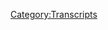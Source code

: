 {{Transcript
    | title         = [[720: August 6, 2003]]
    | caption       = [https://knowledgefight.libsyn.com/720-august-6-2003 Listen to this episode on Libsyn]
    | episodeNumber = [[720: August 6, 2003|720]]
    | length        = 01:22:52
}}

{{MessageBox
    | header     = Warning: Bot Generated Content
    | text       = This transcript was automatically generated by transcription software and likely contains many mistakes and misattributions. Please check the audio for definitive quotes, attribution, and context.
    | image      = N3yvass4myg91.webp
    | imagewidth = 50px
    | id         = warning
}}

{{TranscriptBlock
    | name      = Alex Jones
    | timestamp = 00:04
    | text      = Red Alert. Red alert. Red alert. Red Alert knowledge five Damn, Jordan wedding knowledge party.com It's time to pray. I have great respect for knowledge like knowledge. I'm sick of them posing as if they're the good guys Shang V or the bad guy Chanology Dan and Jordan knowledge fight need money Andy and Sandy are shopping Andy and Cam handy in Kansas. Andy in Kansas, you're on the airplane for a huge fan. I love your world. Knowledge by now knowledge fight.com
}}

{{TranscriptBlock
    | name      = Dan
    | timestamp = 00:59
    | text      = Hey everybody, welcome back now. We're gonna do sit around worship at the altar of saline and talk a little bit about Alex Jones. Oh,
}}

{{TranscriptBlock
    | name      = Jordan
    | timestamp = 01:06
    | text      = indeed.
}}

{{TranscriptBlock
    | name      = Dan
    | timestamp = 01:08
    | text      = We are Dan Jordan,
}}

{{TranscriptBlock
    | name      = Jordan
    | timestamp = 01:09
    | text      = Dan Jordanna question for you. So did you pray spot today?
}}

{{TranscriptBlock
    | name      = Dan
    | timestamp = 01:12
    | text      = My bright spot today is Coca Cola.
}}

{{TranscriptBlock
    | name      = Jordan
    | timestamp = 01:17
    | text      = It's a great way Coca Cola Classic or New Coke.
}}

{{TranscriptBlock
    | name      = Dan
    | timestamp = 01:20
    | text      = Look. They have great taste in podcasts. And they decided to sponsor now. Of course, I was notably famously critical of their space flavor. They came out with that space flavor. I
}}

{{TranscriptBlock
    | name      = Jordan
    | timestamp = 01:32
    | text      = have no concept of a Coca Cola
}}

{{TranscriptBlock
    | name      = Jordan
    | timestamp = 01:34
    | text      = space. You've tasted it.
}}

{{TranscriptBlock
    | name      = Jordan
    | timestamp = 01:38
    | text      = Wait, was it supposed to taste like space? Yeah. Okay, that's right. Now I remember. I not memorable,
}}

{{TranscriptBlock
    | name      = Dan
    | timestamp = 01:44
    | text      = no, and not good. I got the only way I could find that was in like a six pack of mini cans. Right. And they're still in my fridge. No interest in drinking them. They're, they're garbage. But coke put out another flavor called Dream World, which is supposed to be the flavor of dreams. What?
}}

{{TranscriptBlock
    | name      = Jordan
    | timestamp = 02:05
    | text      = I'm sorry. What are the fuck they're doing?
}}

{{TranscriptBlock
    | name      = Dan
    | timestamp = 02:06
    | text      = I guess it's some kind of viral marketing campaign. It must get enough attention. Like based on how dumb these ideas Yeah, yeah. Or just like, you know, people talk about like, hey, what's the flavor of space? Right? Flavor of a dri.
}}

{{TranscriptBlock
    | name      = Jordan
    | timestamp = 02:20
    | text      = You know, I think that's I think they're dissecting Travis Scott's AstroWorld you know, because that's a mixture of both flavor. Yeah, well, I mean, you got a you got space and you've got dream world. I've put them together. You got AstroWorld that makes sense. I think
}}

{{TranscriptBlock
    | name      = Dan
    | timestamp = 02:34
    | text      = that dream world was much more of a success that okay, it's pretty good. It's it's got like, kind of a passion fruit kind of vibe to it. Sure. Sounds like a Coca Cola mixed with a sort of? Did there's maybe a couple of fruits.
}}

{{TranscriptBlock
    | name      = Jordan
    | timestamp = 02:50
    | text      = Sure. I mean, let me let me ask you the ultimate question, though, is did they achieve a taste that would remind you of a dream, I guess? world
}}

{{TranscriptBlock
    | name      = Dan
    | timestamp = 02:59
    | text      = do you dream a passion for? Him? So right on the nose? Okay. All right. If not, then maybe not. I have no interest in assessing the accuracy of these flavors. I will just say that it's pretty all right,
}}

{{TranscriptBlock
    | name      = Jordan
    | timestamp = 03:12
    | text      = who is the taste tester for dreamworld?
}}

{{TranscriptBlock
    | name      = Dan
    | timestamp = 03:18
    | text      = Active rapper dream debut that did the dream that he's rewrites it. Yeah. All right. Anyway, I appreciate that the salvage left with a shattered reputation with the dream world. Yes. So what about you?
}}

{{TranscriptBlock
    | name      = Jordan
    | timestamp = 03:33
    | text      = For me, it's a new album out by J ID. Fantastic album. Excellent album. It's one of those things where, you know, maybe only an outside critic can kind of look at someone and then accelerate it to a high extent. So this is like J ID looked at Kendricks last album. I was like, what if I did the most Kendrick, you know, and like Kendrick can do the most Kendrick kids would say
}}

{{TranscriptBlock
    | name      = Dan
    | timestamp = 04:01
    | text      = hold my beer.
}}

{{TranscriptBlock
    | name      = Jordan
    | timestamp = 04:02
    | text      = It's a little bit something that it's almost also a little bit of an O Maj. Combined with a little bit of a parody in a way you know, it's just like he's taken out a lot of Kendrick and really hammering it home like he's changing time signatures every five seconds. He's changed his voices. He's got characters going on. This is Kendrick is shit. You know, that's what he's doing. Right? And he's doing a lot of it right, but it's really good. Okay, so it's great album. All right. That's how it works.
}}

{{TranscriptBlock
    | name      = Dan
    | timestamp = 04:28
    | text      = I'll check it out.
}}

{{TranscriptBlock
    | name      = Jordan
    | timestamp = 04:28
    | text      = That's math.
}}

{{TranscriptBlock
    | name      = Dan
    | timestamp = 04:29
    | text      = I actually can't check it out. Oh, yeah. I've started to exercise again. So I'm listening to a bit of music naturally, and I will say that I'm stuck squarely. showtunes I don't think that would have pumped me up enough. Okay, although I got deep into a I don't know.
}}

{{TranscriptBlock
    | name      = Jordan
    | timestamp = 04:47
    | text      = Like copy of Mamma Mia.
}}

{{TranscriptBlock
    | name      = Dan
    | timestamp = 04:49
    | text      = No. One e 10s. pop punk.
}}

{{TranscriptBlock
    | name      = Jordan
    | timestamp = 04:53
    | text      = Okay, all right. Big fall out. Boy.
}}

{{TranscriptBlock
    | name      = Dan
    | timestamp = 04:55
    | text      = Some of those hits are better than we remember.
}}

{{TranscriptBlock
    | name      = Jordan
    | timestamp = 04:57
    | text      = No, they're not.
}}

{{TranscriptBlock
    | name      = Dan
    | timestamp = 04:59
    | text      = I'm gonna leave it What is a follow up boy? That song from Snakes on a Plane by Cobra Starship was alright.
}}

{{TranscriptBlock
    | name      = Jordan
    | timestamp = 05:09
    | text      = All right. Go
}}

{{TranscriptBlock
    | name      = Dan
    | timestamp = 05:13
    | text      = Kiss Me Goodbye
}}

{{TranscriptBlock
    | name      = Jordan
    | timestamp = 05:18
    | text      = love. All right. Does that does sound like it strikes strikes a chord it
}}

{{TranscriptBlock
    | name      = Dan
    | timestamp = 05:23
    | text      = will pump you up. Yeah. Anyway, Jordan today we have an episode to go over. And we're gonna be talking I had to take a little break here for damn now I wanted you know, self care comes in all sorts of shapes and sizes and varieties and just I decided today I was gonna go back to 2003 because I wanted to like wanted something of substance to deal with I was it as the the middle of the week was going on just like sick of this bullshit. The I don't know spinning wheels rambling about how there's going to be false flags before the midterm. Sure, sure. She says all the fucking time
}}

{{TranscriptBlock
    | name      = Jordan
    | timestamp = 06:03
    | text      = I still can't believe he cares about the midterms right now.
}}

{{TranscriptBlock
    | name      = Dan
    | timestamp = 06:06
    | text      = It's pretty. It's pretty fun. I guess. It's something to talk about short. That's a good point. That is a good boy can only say Klaus Schwab so many times and promote his book so many times, right. Which by the way, yeah. Is out. Be getting that book. Okay, so we're gonna do an episode eventually. That'd be fun. Again, the self care I needed was something with meat on the bone, right? Yes. And so we're back to August 6 2003. That's where we are in our progression through 2003. It's
}}

{{TranscriptBlock
    | name      = Jordan
    | timestamp = 06:35
    | text      = been a while since we've done 2003 episodes. Long time I scrolled
}}

{{TranscriptBlock
    | name      = Dan
    | timestamp = 06:39
    | text      = back through the, the episodes and yeah, I'd say more. Maybe Maybe. Yeah. Well, I mean, the trial got in the way and yeah, what have you but I'm very excited to go over this and discuss some of the bullshit that Alex was doing on this day back in 2003. But before we do that, let's say hello to some new ones. So first, Conrad Zimmerman isn't a cult leader, but he does have novelty beverages and snacks. Thank you so much. You're an owl policy wonk. I'm a policy wonk, thank you very much. Next, getting stoned while wandering the canals of Amsterdam while listening to knowledge fight. Thank you so much for now policy walk. I'm a policy wonk. Thank you very much. Sounds great.
}}

{{TranscriptBlock
    | name      = Jordan
    | timestamp = 07:18
    | text      = That sounds terrifying to in a certain way. Yeah.
}}

{{TranscriptBlock
    | name      = Dan
    | timestamp = 07:20
    | text      = Next. I don't know why Alex hates Brian Stelter, the stray cat said some great tunes. Thank you so much for now policy walk.
}}

{{TranscriptBlock
    | name      = Alex Jones
    | timestamp = 07:27
    | text      = I'm a policy wonk.
}}

{{TranscriptBlock
    | name      = Jordan
    | timestamp = 07:28
    | text      = Thank you very much.
}}

{{TranscriptBlock
    | name      = Dan
    | timestamp = 07:29
    | text      = I know that I just said that Fallout boy had some good songs so not wanting to talk. I know no credibility in this. But I disagree. Okay, that's very good. It's not nobody's gonna argue. Next to this one late. Sorry about Happy Birthday monkey skate. Love pumpkin. Thank you so much. You are now ballsy walk.
}}

{{TranscriptBlock
    | name      = Alex Jones
    | timestamp = 07:48
    | text      = I'm a policy wonk. Thank
}}

{{TranscriptBlock
    | name      = Jordan
    | timestamp = 07:49
    | text      = you very much.
}}

{{TranscriptBlock
    | name      = Dan
    | timestamp = 07:50
    | text      = Pumpkin did everything right monkey escape? on me. Yeah. And that poor turtle that damn jumped on. Thank you so much. You are now policy wonk.
}}

{{TranscriptBlock
    | name      = Alex Jones
    | timestamp = 07:57
    | text      = I'm a policy wonk.
}}

{{TranscriptBlock
    | name      = Jordan
    | timestamp = 07:58
    | text      = Thank you very much.
}}

{{TranscriptBlock
    | name      = Dan
    | timestamp = 07:59
    | text      = We got a couple of technocrats in the mix. So first, rock and stone. Thank you so much. You are now technocrat and the Necromancer thank you so much. You are now a technocrat.
}}

{{TranscriptBlock
    | name      = Alex Jones
    | timestamp = 08:10
    | text      = I'm a policy wonk. I have risen above my enemies. I might quit tomorrow, actually. It's gonna take a little break now. A little brachii for me. And then we're going to come back. And I'm going to start to show over, but I'm the devil. Fuck you. Fuck you. I got plenty of words for you. But at the end of the day, Fuck you and your new world order. And fuck the horse she wrote in on and all your shit. Maybe today's broadcast. Maybe I'll just be gone a month, maybe five years. Maybe I'll walk out of here tomorrow. And you never see me again. That's really what I want to do. I never want to come back here again. I apologize to the crew and the listeners yesterday that I was legitimately having breakdowns on here. I'll be better tomorrow.
}}

{{TranscriptBlock
    | name      = Dan
    | timestamp = 09:05
    | text      = Thank you. Now, Jordan. Yes, Dan, we have an out of context drop from today's show. That's been a little while on this one.
}}

{{TranscriptBlock
    | name      = Jordan
    | timestamp = 09:11
    | text      = So it's good news. We're getting back to basics. Yes. Yeah.
}}

{{TranscriptBlock
    | name      = Dan
    | timestamp = 09:14
    | text      = Find finding our route.
}}

{{TranscriptBlock
    | name      = Jordan
    | timestamp = 09:15
    | text      = Yes, I like it.
}}

{{TranscriptBlock
    | name      = Dan
    | timestamp = 09:18
    | text      = This is great. Alex has very frequently talked about how big his audience is. That's true. Conservatively 10% of the world at least. Yeah. This This was a new level of brand.
}}

{{TranscriptBlock
    | name      = Alex Jones
    | timestamp = 09:32
    | text      = Okay. infowars.com Now get 6% of the web's traffic
}}

{{TranscriptBlock
    | name      = Dan
    | timestamp = 09:36
    | text      = what? What
}}

{{TranscriptBlock
    | name      = Jordan
    | timestamp = 09:39
    | text      = 6% of the tire so there's porn and then there's Infowars and then there's percent or no banking information.
}}

{{TranscriptBlock
    | name      = Dan
    | timestamp = 09:49
    | text      = Almost one out of every 10 page hits a horse
}}

{{TranscriptBlock
    | name      = Jordan
    | timestamp = 09:56
    | text      = Wow. Wow. You know when you think about that, you know If you think those Google search results, and they bring back a billion results, you know, in like half a second or whatever, that means that roughly 10% of those are Infowars articles of some sort.
}}

{{TranscriptBlock
    | name      = Dan
    | timestamp = 10:13
    | text      = I mean, something along those lines, right. I know that Alex says he has a lot of tentacles. And so maybe all of these websites, every porn site
}}

{{TranscriptBlock
    | name      = Jordan
    | timestamp = 10:23
    | text      = on Infowars Yeah,
}}

{{TranscriptBlock
    | name      = Dan
    | timestamp = 10:25
    | text      = he's diversified.
}}

{{TranscriptBlock
    | name      = Jordan
    | timestamp = 10:26
    | text      = Man, that does seem like a backdoor for some enterprise here for Komodo.
}}

{{TranscriptBlock
    | name      = Dan
    | timestamp = 10:33
    | text      = So let's jump into today's content. Alex starts off the show with a major world news story. And I don't say that facetiously. I usually do. Yeah. Yeah, there's actually a new story.
}}

{{TranscriptBlock
    | name      = Alex Jones
    | timestamp = 10:50
    | text      = The evidence is coming out that the bombing in Jakarta was another globalist operation. Again, the Saudis are saying the British are carrying out the bombings in Saudi Arabia to destabilize the country so they can create a crisis to offer their New World Order solution. The evidence shows that that is indeed a fact the preponderance of the evidence. New information is coming out about the original Bali Bombing last year, and the fact that the British and US government were there carrying the bombings out.
}}

{{TranscriptBlock
    | name      = Dan
    | timestamp = 11:24
    | text      = So for some perspective, this episode is from August 6, and the bombing of the Marriott in Jakarta happened on August 5, whoa, there is no preponderance of any evidence that's leading Alex to say it's looking like a globalist plot. He just literally says that about everything. Well,
}}

{{TranscriptBlock
    | name      = Jordan
    | timestamp = 11:40
    | text      = I was wondering what a globalist plot is in this regard? Hmm. Well, I mean, okay, it's a globalist plot, but what is their plot beyond just decided to blow up this? Oh, okay. Like, what is the plot?
}}

{{TranscriptBlock
    | name      = Dan
    | timestamp = 11:53
    | text      = So it goes like this, okay. The globalists are attacking sort of Western targets within Indonesia, Hotel chains, right, in order to force the hand of the Indonesian government to playing along with their globalist takeover, right. And crackdown on the public. Install a martial law in Indonesia, because as NGOs Indonesia, so goes the word Well,
}}

{{TranscriptBlock
    | name      = Jordan
    | timestamp = 12:19
    | text      = I mean, yeah, that is the classic saying the sun never fell on the Indonesian Marriott chain.
}}

{{TranscriptBlock
    | name      = Dan
    | timestamp = 12:26
    | text      = Yeah, I believe is what it's so that is essentially the plot. Yeah, the plot is to try and force the hand of the government to
}}

{{TranscriptBlock
    | name      = Jordan
    | timestamp = 12:34
    | text      = gotcha to go along with fascism and will blow up all your McDonald's basically. Gotcha. Okay.
}}

{{TranscriptBlock
    | name      = Dan
    | timestamp = 12:40
    | text      = So incidentally, these two bombings that Alex is talking about were connected as they were both carried out by members of the terrorist group, Jamal is Islamia, members of the group were convicted of doing the string of bombings in Bali. There were a couple in that in that attack. And it's been pretty clearly established that they were behind the Jakarta bombing as well. One of the more persuasive pieces of evidence that was found was the head of the suicide bomber, which was identified by multiple sources as being a man named as Mar Lawton Sani, who was a member of JDI. I'm guessing Alex could just say that that was planted there or something because he's smart, and he loves facts.
}}

{{TranscriptBlock
    | name      = Jordan
    | timestamp = 13:20
    | text      = Did you just say what I heard you say? And that's like a we're gonna be fine with that. So the suicide bomber, went into a hotel and blew himself up.
}}

{{TranscriptBlock
    | name      = Dan
    | timestamp = 13:30
    | text      = Well, I believe it was a car bomb. Okay. Still, yeah.
}}

{{TranscriptBlock
    | name      = Jordan
    | timestamp = 13:35
    | text      = But of all the things that were intact. His head was identifiable.
}}

{{TranscriptBlock
    | name      = Dan
    | timestamp = 13:41
    | text      = Yeah, that's crazy, intact. As a way to put it. I
}}

{{TranscriptBlock
    | name      = Jordan
    | timestamp = 13:49
    | text      = mean, that's insane. That's insane. We're not talking dental records. Like it literally sounds like somebody walked by and they're like, holy shit. It's him. Whoa, how have you been? Oh, no, you're dead. The rest of you is God.
}}

{{TranscriptBlock
    | name      = Dan
    | timestamp = 14:01
    | text      = Yeah. It was other members of the group who had been arrested identified? Yeah. Yeah. I mean,
}}

{{TranscriptBlock
    | name      = Jordan
    | timestamp = 14:11
    | text      = listen, I don't want to be morbid, right. Fight. Oh, it
}}

{{TranscriptBlock
    | name      = Dan
    | timestamp = 14:16
    | text      = is wild. Yeah.
}}

{{TranscriptBlock
    | name      = Jordan
    | timestamp = 14:17
    | text      = I mean, it is wild. Yeah. Yeah. Okay. No, I
}}

{{TranscriptBlock
    | name      = Dan
    | timestamp = 14:19
    | text      = don't I don't disagree. That's wild. Yeah. And that's probably why Alex would say it's fake.
}}

{{TranscriptBlock
    | name      = Jordan
    | timestamp = 14:25
    | text      = Yeah, I mean, that is that is right. Perfect. Dig right.
}}

{{TranscriptBlock
    | name      = Dan
    | timestamp = 14:29
    | text      = But hey, guess what, if you were gonna do something fake, you probably wouldn't do something like that. Because your response is what people how people would respond to it. Sorry, what? Yeah, it was something a little bit
}}

{{TranscriptBlock
    | name      = Jordan
    | timestamp = 14:40
    | text      = more. I would I would be very suspicious. Yes. Yeah. So Jemaah
}}

{{TranscriptBlock
    | name      = Dan
    | timestamp = 14:45
    | text      = islamiah was a terrorist organization that operated in Indonesia and surrounding countries mostly inspired by opposition to the more moderate forms of Islam that were practiced there. This was seen as a form of Western degradation so they targeted thing is associated with the West like the Marriott Hotel in Jakarta and that largely tourist area in Bali, where the bombings happened. Right. The group had received funds from an organization called all Haramain, which is a charity that had clear ties to al Qaeda. Though al Haramain did engage in a bunch of legitimate charity work, some of the funds were dispersed to terrorist groups like Jemaah islamiah, which led to the charity being shut down in 2004. Yeah, yeah. Al Haramain is a charity organization that is based in Riyadh, Saudi Arabia. The point is that Alex is legitimately just talking shit, he hasn't had time to come up with any conclusions or weigh the preponderance of evidence, but he can't resist the opportunity to blame this tragedy on his imagined enemies and incorporate that made up story into his larger conspiracy worldview. Right. And so he's saying that there's a preponderance of evidence. Right, right. Right, right. Just saying shit.
}}

{{TranscriptBlock
    | name      = Jordan
    | timestamp = 15:54
    | text      = I mean, I think this is interesting, insofar as it feels like this is one of the few times where the plan in real life has been exactly as bad as Alex's fake globalist plan. How do you mean, I mean, it's just it tactically, I don't think that's gonna achieve what it is that they think they're trying to achieve. You know what I'm saying? Like? No one, no one, no one is going to care if you blow up a Marriott, I'm sorry. I think people did. I think they did. But I mean, at the end of the day, a Marriott is like it's a low level target, you're not going to get what you want out of a Marriott.
}}

{{TranscriptBlock
    | name      = Dan
    | timestamp = 16:33
    | text      = Well, conceivably, one of the reasons to choose that is that it's frequented by tourists. Sure, and foreign nationals. Right. And it would cause a reduction of Western tourism to the country possible Western influence, possibly businesses would be scared of coming in, you know, there are ripple effects that you could think might be achieved by attacking these Western targets. Right, right. I don't know if I think that the idea is as bad as you are thinking it is. So I respect I respect it's a terrible idea. Yeah, ugly, I can understand the thought process that gets there. Whereas No, globalist plot is a lot. sillier. I think I see
}}

{{TranscriptBlock
    | name      = Jordan
    | timestamp = 17:18
    | text      = it, I see it. I'm just, this is just one of those plots, ultimately, that has been tried before. And it doesn't really, you know, it doesn't really do it. It's just not how you you gotta get you got to get a good one.
}}

{{TranscriptBlock
    | name      = Dan
    | timestamp = 17:32
    | text      = Well, hope springs eternal. Yeah, that's fairly say that's fair. So trying to nail down exactly like where this conspiracy comes from, or what Alex is basing this on, we get to one fairly relevant piece.
}}

{{TranscriptBlock
    | name      = Alex Jones
    | timestamp = 17:48
    | text      = And we had calls yesterday from listeners, several on air, several off air. And a bunch of emails of folks that were watching CNN and Fox yesterday, early in the morning after there'd been a bombing in Jakarta, the capital of Indonesia. And they talked about how the US diplomats in US employees had been pulled the pull out for hours before. Well, I had no way of confirming this. I was getting emails, I'll believe it's true. But here it is now, in Reuters and Sky News and in other Asian papers, that of course, the Feds were on the ground within minutes, just like the Bali bombing. But when the Bali bombing two weeks before, they had specifics of the attack, and our government told the Molly's government and told the Taiwanese government, this has been in the mainstream papers like the Straits Times, not to warn anyone not to tell the American people or the Australians or anybody else. The Balis government,
}}

{{TranscriptBlock
    | name      = Dan
    | timestamp = 18:59
    | text      = I think, is Alex thinking that Bali is a
}}

{{TranscriptBlock
    | name      = Jordan
    | timestamp = 19:01
    | text      = jado think it is a city state, if I remember
}}

{{TranscriptBlock
    | name      = Dan
    | timestamp = 19:05
    | text      = province, yeah. Tunisia, but Alex seems to I don't know what he's doing. But so it appears that what Alex is going to do to try and make this conspiracy stick is work with the idea that there was some kind of advanced warning of the bombings and that they were Feds on the ground immediately. As always, this stuff is partially true. There were federal agents there but not us agents. There were two groups from the Australian Federal Police who were working with the Indonesian law enforcement one on a narcotics operation and one on an anti Human Trafficking Task Force. They were able to respond to the bombings in Bali, considering that they were already there in the country. But this isn't suspicious and it doesn't prove anything close to a conspiracy or a false flag. And again, this is related to the 2002 Bali bombings as opposed to the Jakarta bombing that just happened right? That Alex is covered and is a different In Scituate, he's playing fast and loose with these details a little bit and I think it's intentional. Yeah. So there was some advanced warning. But that's not necessarily a thing where it was specific enough to guarantee the ability to stop either the Bali bombings or the Jakarta bombings before they happened. In the case of the Bali attacks, the US have captured Omar Al Farouq who was understood to be a high level al Qaeda operative in the region. His contact information had been found in the possession of number of senior members of the group and after the US forces interrogated him in ways that almost certainly bordered on torture. He talked and explained his role in the Southeast Asians sell of al Qaeda. The US attempted to pass this intelligence on to the Indonesian government because part of it involved a reasonable suspicion that they were planning an attack somewhere near the anniversary of 911. One of the recommendations that the US made was that the government should arrest a prominent cleric named Abu Bakar Bashir who al Faruq had named as being someone who was involved in the organization and planning of attacks. The political situation in Indonesia at the time was very tense with a secular President Megawati Sukarnoputri, who was vice president Hamza Havas was said to have close ties with many of the radicals who the US wanted to focus on, including Bashir. So you had this vice president right on sort of one side of things, as a president who was on the other side is it was like tension, it was
}}

{{TranscriptBlock
    | name      = Jordan
    | timestamp = 21:27
    | text      = like early America where like it would just be the top two voters get in. So it'd be you know, the this guy and then the guy who hates him the most on the planet is the Vice President and
}}

{{TranscriptBlock
    | name      = Dan
    | timestamp = 21:37
    | text      = it's a tough situation to navigate right? The country is majority Muslim and Megawati. He didn't want to make any arrests, particularly of religious figures without evidence of their having committed a crime, which the US couldn't provide. The warning that the US had was too vague to be actionable, and the Indonesian government was somewhat in a bind. Ultimately, the Bali bombings could not be stopped, but afterwards, the Megawati government began to act. She arrested Bashir and charged him with a string of church bombings that he had been involved in that occurred on Christmas Eve. Year 2000. Gotcha. In the lead up to the Jakarta bombing, Australian Federal Police were still in the country because the government had asked for their assistance investigating the Bali bombings. In the course of that investigation, many members of Jemaah islamiah were arrested and questioned and a picture began to take shape. That another bombing was being planned, but no one provided a specific target that they were planning to hit, just that it was likely that the group would attack a soft target, right? If that's all you have to go on, you can be on guard somewhat, but you can't possibly deploy the resources necessary to protect every soft target in the country, or even all of them just in Jakarta.
}}

{{TranscriptBlock
    | name      = Jordan
    | timestamp = 22:48
    | text      = Well, I mean, yeah, it is. It is a warning that says bombing is coming, but without where or what more who or how to stop it. So you're like, Well, yeah, but what do I do with that? Right? Yeah.
}}

{{TranscriptBlock
    | name      = Dan
    | timestamp = 23:02
    | text      = And the the notion that, like a soft target would be chosen isn't really that much new information or revelatory? Because the original bombing was of a bar, you know? Yeah. It's so then you kind of get the sense that that's in the
}}

{{TranscriptBlock
    | name      = Jordan
    | timestamp = 23:19
    | text      = the MO Sure, sure. But I mean, even then, that's not really good intelligence there because like, oh, well, you could just be assuming that they're going after a soft target or you don't even really know what a soft target to them quite is how
}}

{{TranscriptBlock
    | name      = Dan
    | timestamp = 23:32
    | text      = soft is saw exactly. It's tough. Tough to call tough to call. The point here is that Alex just is saying shit. Nothing he's saying means anything and he refuses to take responsibility for the things that he says he just throws shit at the wall and then moves on to another room for anyone can make him clean up his mess. Can none of this is has any connection to the reality of the situation. He's blurring details intentionally or because he doesn't know any better about two different incidents.
}}

{{TranscriptBlock
    | name      = Jordan
    | timestamp = 24:01
    | text      = I mean, you don't even understand he's he's got people on the ground with the Balis as we speak you know, like he's he's there. He
}}

{{TranscriptBlock
    | name      = Dan
    | timestamp = 24:11
    | text      = overthrew the Polly's government. He
}}

{{TranscriptBlock
    | name      = Jordan
    | timestamp = 24:13
    | text      = declared barley its own country. Obviously,
}}

{{TranscriptBlock
    | name      = Dan
    | timestamp = 24:18
    | text      = Steve is notably part of the barley sovereignty movement would make sense. So Alex has some other news stories he wants to hit on.
}}

{{TranscriptBlock
    | name      = Alex Jones
    | timestamp = 24:27
    | text      = So remember that article from yesterday on the London guardian. Saudis accused British staff of the stabilization campaign. British embassy staff in Riyadh have been accused by the Saudi Arabian authorities of coordinating a campaign of anti Western terrorist bombings in the kingdom. The Guardian has learned the accusations the British Embassy in Riyadh according to the bombings, he stabilized the Saudi regime is the lightest and most bizarre piece of information who escaped the pall of secret Sheep behind which the Saudis have been conducting legal proceedings against seven Westerners who they say have been tortured into making false confession. So now I said day one before the story ever broke that. It was the evidence says it was the British doing.
}}

{{TranscriptBlock
    | name      = Dan
    | timestamp = 25:16
    | text      = So this wasn't a story that was in The Guardian the day prior. This is an article from September 6 2002, in the aftermath of the Bali bombing, right,
}}

{{TranscriptBlock
    | name      = Jordan
    | timestamp = 25:25
    | text      = right, whenever they did note stuff about a thing. Yeah, the basic
}}

{{TranscriptBlock
    | name      = Dan
    | timestamp = 25:29
    | text      = gist of the story is this. In November 2000, a British citizen named Christopher rodeway, was killed in a car bombing. He was an engineer employed at the military hospital in Riyadh. And in the immediate aftermath, the Saudi government said that this was not terrorism, but it was actually more likely a personal matter. At the time, Saudi Arabia had a public stance that it was very insistent that they did not have any terrorist elements existing in the country. And this would contradict that narrative. So there was an attempt to find another explanation. When personal reasons didn't stick a bunch of employees at the British Embassy were accused of carrying out that bombing with the goal of blaming the Saudi Arabian government. Seven people were held in prison for long stretches treated quite poorly, and a couple of them were actually sentenced to death before ultimately being released. This is a story that Alex is completely wrong about. And if you would just go a little bit further down the story he's using as a source. The credibility of these accusations being made by the government of Saudi Arabia might seem a little shoddy or, quote, a guardian investigation this year discredited the case against the man and uncovered evidence of systematic torture by the Ministry of Internal interior officials. According to defense papers submitted by way of appeal to the Saudi Supreme Court last month and seen by the Guardian, the man was systematically tortured until they confessed, they were subjected to sleep deprivation for up to 10 days at a time suspended from chains hanging from hooks above their cell doors and repeatedly beaten. They were told their relatives would be harmed if they did not cooperate and were offered early release in exchange for confessions. At this point, I want to make totally clear that I'm opposed to this treatment of detainees in the same way that I'm against how the US treated Omar Al Farouq. In the latter case, it was interrogation tactics like sleep deprivation, whereas the allegations in this case are far more abusive and gruesome. The fact remains that these are abusive and unacceptable on both counts. And I'm not trying to minimize one compared to the other or anything. They're both unacceptable. Yeah. Beyond the moral issues, putting someone into distress is not a reliable way to gather information. You may end up getting Intel that's accurate, but you also might not so it's often it's best practice to not view the fruits of tortured interrogations as being trustworthy. So the reason that I gave this much more of a pass in the case of Al Faruq than then in the case of the this they with the Saudi government blaming these British citizens is because there were other corroborating details and pieces of supporting evidence in that case that didn't come from Al Faruq himself, right. And it appears that the things that he told the US forces were accurate,
}}

{{TranscriptBlock
    | name      = Jordan
    | timestamp = 28:07
    | text      = they did their best to verify that information as opposed to just going, Oh, we tortured him enough that we've got the correct information. Yeah.
}}

{{TranscriptBlock
    | name      = Dan
    | timestamp = 28:16
    | text      = All that being said, this is all terrible and awful. Yeah. In early 2004, the British Embassy workers who were tortured and forced to admit to crimes they didn't commit on video began the process of trying to sue the Saudi government. The rules at that point in the UK were that you couldn't sue a sovereign government. But their case sought to challenge that law. They actually won a case on this in 2004. But it was ultimately overturned by a higher court in 2006. And so they did not get to
}}

{{TranscriptBlock
    | name      = Jordan
    | timestamp = 28:44
    | text      = what Hey, what a weird world that we live in, where you can just get swept up into something that has nothing to do with you. And then you're tortured for like, that's how absurd. It is very, very dumb that that just exists. Yeah. And we all participate in this system. Yeah, very silly.
}}

{{TranscriptBlock
    | name      = Dan
    | timestamp = 29:02
    | text      = Yep. reading some of the folks experience not not so much. I mean, obviously, tales of being beaten and Sure. But you know, the experience of having your government not have your back or feeling like that. I mean, how could you not act? Yeah, it's there's there's some interesting expressions of the the trauma that lingers. That's added to by like, well, there's no recourse. No, there's not really how it is.
}}

{{TranscriptBlock
    | name      = Jordan
    | timestamp = 29:31
    | text      = It is. It is like a hurricane just swept through your house. And that's it. A hurricane just swept through your house. Now. You have to live with it. But by Yeah, it's fucked up.
}}

{{TranscriptBlock
    | name      = Dan
    | timestamp = 29:44
    | text      = Undoubtedly. Yeah. So there was something that Alex touched on a little bit. He said that they pulled them out. They pulled people out right? Hours before Yeah, and some of that was not not entirely clear based on On the pieces of information and the sources that he was citing, and so he gets back to that, and there's a little
}}

{{TranscriptBlock
    | name      = Alex Jones
    | timestamp = 30:06
    | text      = more clarity. Here's another one, US planned withdrawal of Indonesian staff hours before blast. And this is out of the Jakarta news hours before the powerful blast in Bali. Island went off the US had reportedly announced a plan to withdraw its administrative staff from Indonesia for security reasons. You have these two stories interconnected with Bali and with Indonesia, it's the same story over and over again.
}}

{{TranscriptBlock
    | name      = Dan
    | timestamp = 30:38
    | text      = So this story actually makes total sense if you understand the larger context of what's going on. It's only suspicious if you're only given access to the sparse details that Alex covers on his show. The sparseness of the details is actually a strategic aspect of Alex's broadcast because he's not interested in giving his audience a better grasp of news events. He's just trying to find tiny slivers of information that he can use to make every event conform to his predetermined storyline. So everything fits neatly into the the globalists are behind everything box. This article that Alex is talking about is from late 2002. The context of this is that the US intelligence community had gotten information from Al Faruq and other sources that there was a plan in motion to carry out a bombing in Indonesia, areas or buildings that were seen as Western or prime targets for groups like Jemaah islamiah, so they had every reason to suspect that embassies or government buildings could be under threat. The US tried to relay this information to the Megawati government who found themselves unable to act in it act on it in a way that satisfied us concerns, which left few options on the table for how to proceed. evacuating staff temporarily is a completely justified and rational decision to make in this situation. And it's definitely not caused for any kind of suspicion. Alex is trying to use this sliver of information that the US had considered evacuating embassy staff prior to the bombing to insinuate that they had specific foreknowledge of the attack, but this doesn't stand up to scrutiny. It's also kind of dumb considering that if they did have foreknowledge of the attacks targets, they wouldn't have had to worry about officials at their offices. Yeah, the primary target of that attack in Bali was Paddy's Pub, a bar that was frequented by tourists, though there was a smaller bomb that was detonated at the US Consulate office as well. Sure sure one person there sustained minor injuries, and it happened around 11pm. So most people probably weren't even at that office. According to the Australian police report, the consulate bomb in Bali was packed with shit. So the thinking was that this was less aimed at killing people or causing destruction as much as it was a statement bombing. You know? Yeah, you
}}

{{TranscriptBlock
    | name      = Jordan
    | timestamp = 32:45
    | text      = fill a bomb with shit whenever you're trying to cover everybody with shit. I feel like that makes up perfect. Yeah, that makes sense. Yeah, yeah. So
}}

{{TranscriptBlock
    | name      = Dan
    | timestamp = 32:53
    | text      = this doesn't work, though. And Alex is again, trying to apply it more broadly to the bombing that he's covering. It's not appropriate.
}}

{{TranscriptBlock
    | name      = Jordan
    | timestamp = 33:05
    | text      = Right. Right. It is he's found places that are geographically close. And then it's been like Well, obviously all bombings happen in this geographical area happened for the exact same reason every time
}}

{{TranscriptBlock
    | name      = Dan
    | timestamp = 33:17
    | text      = and every detail about circumstances are exactly the same. Right, right. Just sort of transpose things and it's fine
}}

{{TranscriptBlock
    | name      = Jordan
    | timestamp = 33:23
    | text      = you know, that is that is a really interesting failing that kind of goes under the radar with a lot of his conspiracies like it is impossible to pull off the same job the same way over and over and over and over again like that, you know, unless the other globalist plan I mean, that's that is is it that was too suspicious that they never fuck up in a in like, unique and interesting ways. They're always able to pull it off. Yep. That's crazy.
}}

{{TranscriptBlock
    | name      = Dan
    | timestamp = 33:53
    | text      = Yeah, it's, it's, no, your enemy is perfect. Whatever.
}}

{{TranscriptBlock
    | name      = Jordan
    | timestamp = 34:00
    | text      = The enemy of good is perfect.
}}

{{TranscriptBlock
    | name      = Dan
    | timestamp = 34:04
    | text      = You're just you're making up your enemy. So of course,
}}

{{TranscriptBlock
    | name      = Jordan
    | timestamp = 34:07
    | text      = right right. Right. Right. Your enemy has the power that you need them to have at any given point in time. It's it's narrative convenience, right? He's got it's like having a main character shield. Yeah, that kind of thing. Yeah.
}}

{{TranscriptBlock
    | name      = Dan
    | timestamp = 34:21
    | text      = Anatomy shield. Yeah. So Alex goes on to make up more details about this article that I think is just the way he does this is just fascinating. And it
}}

{{TranscriptBlock
    | name      = Alex Jones
    | timestamp = 34:31
    | text      = goes on. To say yesterday's blast, however, may prove to be just the evidence Washington needed to force Jakarta to come down hard on Muslim civilian grips in the past. analysis did not rule out the occurrence of deliberate violence across the archipelago to provide a pretext for US intervention. Meanwhile, Indonesian House Representatives Speaker Akbar Tong Joon shed that he regret to the US government's decision. And again, it says the US government ordered its employees and embassy staff to pull out of the Marriott four hours before the blast. Very astute timing.
}}

{{TranscriptBlock
    | name      = Dan
    | timestamp = 35:14
    | text      = So this is a complete fiction that Alex is creating out of this article that he's reading. This article was written long before the Jakarta bombing at the Marriott and had to do with the US threat to remove embassy employees in 2002. Prior to the Bali bombings, the US didn't end up evacuating staff and it had nothing to do with that Marriott, which is the hotel those you know, target in Jakarta. Right. The reason that Indonesian House Speaker tan Jun was expressing regret with the US decision to threatened to remove staff was because he was worried about the message that would send to the rest of the world that Indonesia wasn't a safe place to be. He was concerned with the country's reputation, which makes sense, right? Alex has no idea what he's talking about. He's reporting that the US plan to evacuate staff hours before the bombing that happened in August 2003. And he's sources an article from October 2002. That is an issue. This is the level of work that he does, or at least that's how it appears. Well, I mean, because he's actually conflating sources. Right?
}}

{{TranscriptBlock
    | name      = Jordan
    | timestamp = 36:12
    | text      = Right. Right. He's
}}

{{TranscriptBlock
    | name      = Dan
    | timestamp = 36:13
    | text      = making a stew.
}}

{{TranscriptBlock
    | name      = Jordan
    | timestamp = 36:15
    | text      = Okay. I mean, the whole here is, what amount of US officials were at the Marriott? Like, why are they why is the United States government like specifically like, listen, we, I mean, obviously, it would be like they know that the embassy isn't going to be bombed. But who all was staying at the Marriott that needed to be evacuated?
}}

{{TranscriptBlock
    | name      = Dan
    | timestamp = 36:39
    | text      = Well, the Marriott the did the host, like some events like they sure had? No, I
}}

{{TranscriptBlock
    | name      = Jordan
    | timestamp = 36:47
    | text      = mean, yeah, but about a past. It is it is a little bit like the United States government is like, Hey, listen, Eric, you got to get out of that Marriott. I know you've I know you've been stay in there for a week until we find you a place closer to the office. But you gotta get out of there. Eric,
}}

{{TranscriptBlock
    | name      = Dan
    | timestamp = 37:04
    | text      = we'll see here. Here is where this, this stew aspect comes. Sure. Right. So Alex has this story from 2002, about the threat to remove embassy employees right. And now he's bringing in they're saying that they were told to get out of the Marriott natural which can't be involved with this no article because it's about the US Embassy. Right. So he brings in another article that's a good idea to bridge the gap will not even bridge the gap. He just jams them together. The same thing, okay.
}}

{{TranscriptBlock
    | name      = Alex Jones
    | timestamp = 37:36
    | text      = Very astute timing. Again, the US Embassy cancelled the booking of Marriott Hotel, four and a half hours before the explosion. US Embassy canceled the booking in the Marriott Hotel. Before the explosion, there was something interesting happening just hours before the explosion shot the JW Marriott Hotel.
}}

{{TranscriptBlock
    | name      = Dan
    | timestamp = 37:57
    | text      = So this is a bit of a pivot point because Alex up to this point has been relying on this October 2002 article to argue that the embassy was threatening to withdraw its staff. That was true, but he was lying about the context of it and pretending it was a recent article related to the Jakarta bombing right now he's using a completely different source to make a completely different claim while acting like it's the same story. Apparently what happened was that the US Embassy canceled reservations at the Marriott four and a half hours before the bombing. Alex's sole source on this is a translation of an Indian Indonesian website that makes this claim and their only source is an alleged employee of the Marriott who is anonymous. There's no evidence of this, that this is the case. If I were the embassy, and I were orchestrating elaborate fake terrorist plots in order to force the Indonesian government into cracking down on terrorists and going along with my larger global agenda. I don't think I would cancel those reservations, keep them and just not show I mean, it doesn't make any sense. Or even better. Some of the expendable people who worked at the office could show up for the reservation. So then the embassy could apply even more pressure on the Indonesian government.
}}

{{TranscriptBlock
    | name      = Jordan
    | timestamp = 39:06
    | text      = Oh, hold on. When was the booking for what's up? I mean, they said they canceled a booking, right. But they didn't say there was an event at the hotel that day. They could have been a booking for any time. The
}}

{{TranscriptBlock
    | name      = Dan
    | timestamp = 39:17
    | text      = implication is that it was like they were supposed to check in four and a half hours after Sure, sure. Or that day or something. Right. That's a great he doesn't say that is a great point. Yeah, then and Alex will play with that a little bit.
}}

{{TranscriptBlock
    | name      = Jordan
    | timestamp = 39:31
    | text      = Okay, but I mean, it is it is a little bit like if I'm planning a false flag. I'm not I mean, as you said, you know, like, I'm gonna leave those there. What are you gonna say? Listen, we got the if we let it go too long, they're non refundable. Okay, right. We gotta make sure they have a million. Come on,
}}

{{TranscriptBlock
    | name      = Dan
    | timestamp = 39:51
    | text      = and if it's a bit more the reservations are supposed to start the next day. They have a 24 hour cancellation policy, please. Sure if it's different for the US Embassy Hey, we have a special deal
}}

{{TranscriptBlock
    | name      = Jordan
    | timestamp = 40:01
    | text      = budgets tight for the United States globalists in Indonesia. It's just they got a pinch pennies, you know? Or if
}}

{{TranscriptBlock
    | name      = Dan
    | timestamp = 40:07
    | text      = they're supposed to be there like that day. Sure, or whatever. Like, you know, a bombing takes a while to plan. Yeah, you
}}

{{TranscriptBlock
    | name      = Jordan
    | timestamp = 40:14
    | text      = should know it didn't come together exactly four
}}

{{TranscriptBlock
    | name      = Dan
    | timestamp = 40:18
    | text      = hours before turn at the embassy. Fuck I keep forgetting I
}}

{{TranscriptBlock
    | name      = Jordan
    | timestamp = 40:21
    | text      = forgot to cancel it. Oh, damn it.
}}

{{TranscriptBlock
    | name      = Dan
    | timestamp = 40:25
    | text      = So there's literally only one scenario where this makes sense as proof of a conspiracy. And that's the world where the evil globalist behind this plot canceled the reservation so they could leave behind a calling card for the conspiracy theorists to find. This is basically Alex pretending the information is taunting him. Yeah. Which you have to realize is a part of his the way he viewed her.
}}

{{TranscriptBlock
    | name      = Jordan
    | timestamp = 40:47
    | text      = Of course, it is it is difficult to keep in mind that he does feel as though he's fighting the Mad Hatter leaving clues behind at the scene everywhere he goes. Yes. Yeah.
}}

{{TranscriptBlock
    | name      = Dan
    | timestamp = 40:57
    | text      = Like the globalists are the Riddler. They're using puzzles, exactly.
}}

{{TranscriptBlock
    | name      = Jordan
    | timestamp = 41:05
    | text      = If I figure out all these clues that I'll find the treasure underneath the United States Constitution, it makes perfect sense. And
}}

{{TranscriptBlock
    | name      = Dan
    | timestamp = 41:12
    | text      = I'm, you know, you and I are pointing out these problems with the idea of them canceling reservations as a silly idea. Yeah. And that's even accepting the framing. They did, in fact, cancel these reservations, which on that day, which I do not know to be true, exactly. I don't think that there's a solid piece of information about this. Yeah,
}}

{{TranscriptBlock
    | name      = Jordan
    | timestamp = 41:34
    | text      = no, this doesn't it doesn't work if they were there. And they left maybe, but even then, at the Marriott I don't
}}

{{TranscriptBlock
    | name      = Dan
    | timestamp = 41:42
    | text      = know. That's what Alex says.
}}

{{TranscriptBlock
    | name      = Alex Jones
    | timestamp = 41:45
    | text      = Saudi Arabians accusing the British government of carrying out bombings to destabilize the region. You've got the US government, with its employees who checked in hours before the bombing, then check out just a few hours later.
}}

{{TranscriptBlock
    | name      = Dan
    | timestamp = 42:04
    | text      = Alex doesn't have another source. This is just him embellishing and making up details about the idea that the embassy canceled reservations at the Marriott before the bombing, right? The flimsy article that he's basing this on doesn't say any of this, but he can't help himself from escalating things. Now, they didn't just cancel reservations. They were actually there and checked in. But they went through all the trouble to check out hours early before the bombing. Alex's making this up because if it were true, it sure would seem pretty suspicious. I suppose you you even if they were there.
}}

{{TranscriptBlock
    | name      = Jordan
    | timestamp = 42:34
    | text      = But even then that's like flimsy as shit, you know,
}}

{{TranscriptBlock
    | name      = Dan
    | timestamp = 42:38
    | text      = but it certainly would raise more of an eyebrow than them. Right.
}}

{{TranscriptBlock
    | name      = Jordan
    | timestamp = 42:43
    | text      = But now it is a little bit like they check in they they call in and they're like, Hey, can we get an early check in? Because we got to we got to the Marriott too soon. And they go like yeah, okay, fine. We've got a room available. So they go through the whole rigmarole. They've left a credit card and an ID they've done all this shit. They go up to the room, and then like, oh, fuck, I forgot. We got the bomb. Today. They run down there. They have to make a fake scene, they have to make a big scene. Oh, my room wasn't as clean as it needed to be, how dare users, I demand a refund and then they leave.
}}

{{TranscriptBlock
    | name      = Dan
    | timestamp = 43:15
    | text      = It's conceivably the dumbest track of events. I actually believe that. It's not great Oh, one would go through this. It's absurd. But here's the thing. Like basically Alex can't make compelling arguments based on the information that's available. So you're cheating by just making up shit that makes his case look stronger. He's doing this because he's a liar. Right? It does. Right? Because once you establish the idea that you had these embassy people there, who checked out and you add it to believing the Saudi Arabian government, about the British folks who were carrying out bombings to destabilize the Saudi Arabian government, right, you can combine this all together, and now you have a hit team was at the Marriott
}}

{{TranscriptBlock
    | name      = Alex Jones
    | timestamp = 44:03
    | text      = All right. Turns out the government had inserted a team of what looks like 20 people or more what? Into this Marriott. They came out just a few hours before the blast and maybe just a coincidence. They just so happened to pull them out and they were going to be there for two more days. Wait, how do you know that mount because of the threat that's happening. And of course, it turns out that the Bali bombing, they told the Taiwanese not to warn the Balis government about the bombing.
}}

{{TranscriptBlock
    | name      = Dan
    | timestamp = 44:37
    | text      = You can see here Alex is building out the story. He has a flimsy source that claims that the US Embassy canceled reservations hours before the bombing took place at the Marriott which he is now reporting as the US sending in a team of about 20 people who are pulled out early Yeah, this is solely from his own imagination. And it's nothing more than him writing his own little story about this tragic event so he can use it to further his own goals. One thing I want to draw special attention to is the part where he says that they were pulled out of the hotel because of threats. This is important because it's a synthesis of this flimsy source about the canceled hotel reservation and that article from 2002, about the lead up to the Bali bombing, Alex's taking the hotel detail from one story in mashing it up with the embassy being concerned about threats, that detail from the other story, and then serving it up for the audience as if it's something meaningful. And it's the same thing. If anything, this is an abuse of information. And it's kind of silly to pretend that what he's doing is questioning world events. Yeah, this isn't questioning this is just lying about shitshow mass casualty events can be incorporated into your worldview more easily, and you can profit off
}}

{{TranscriptBlock
    | name      = Jordan
    | timestamp = 45:42
    | text      = them. Right. Right. And is it is funny that I like throughout this entire time I find myself trying to give advice to the globalists, and then realizing again that what I'm really doing is just in a writers room with Alex trying to punch up his narrative. Yeah, you know, like, I think a team of 20 is too big. It's too many people are gonna, that's, that's too big. It's too obvious to see. And then I realized I'm not I'm not talking about this. I'm with Alex being like, Okay, listen, we got to do took that from
}}

{{TranscriptBlock
    | name      = Dan
    | timestamp = 46:11
    | text      = the article about the canceled reservations that allege that there were 10 to 20 rooms, right. So that's just a number that he's coming up. Yeah,
}}

{{TranscriptBlock
    | name      = Jordan
    | timestamp = 46:18
    | text      = why not?
}}

{{TranscriptBlock
    | name      = Dan
    | timestamp = 46:19
    | text      = The reservation was apparently for three days, although it doesn't specify which three days. And so that's where he's getting the two more days thing. Sure. But he's just, he's just cracking those details into his own form, whatever shape he wants them to take in order to make his story make sense. Now, what I think is more interesting with your writerly instincts, is the way that you have been one step ahead of our narrative, right with the like,
}}

{{TranscriptBlock
    | name      = Jordan
    | timestamp = 46:44
    | text      = here's how you got to
}}

{{TranscriptBlock
    | name      = Dan
    | timestamp = 46:47
    | text      = know well,
}}

{{TranscriptBlock
    | name      = Jordan
    | timestamp = 46:49
    | text      = that is interesting about going back to the past, he does have those abilities, it does feel like he's building something,
}}

{{TranscriptBlock
    | name      = Dan
    | timestamp = 46:54
    | text      = there is a little bit of an A to B to C with the way that the the layers of the conspiracy are added on as he makes stuff up about, like, the little kernel that is at the base of this feels like he's trying. Yeah, it's not good.
}}

{{TranscriptBlock
    | name      = Jordan
    | timestamp = 47:11
    | text      = I mean, no, it's for No, but it is an effort, which we're not used to seeing in the present Holy
}}

{{TranscriptBlock
    | name      = Dan
    | timestamp = 47:16
    | text      = shit. It's, it's transparent if you take the time to pay attention to it. But if you don't, or if you just operate off headlines, and the optics of seeing a headline that says US Embassy, canceled reservation, right, four and a half hours before bombing, right, and then you accept whatever Alex says about it. Like if you just accept the story that he tells about that headline? Sure. The escalation of it does make sense. Or if you believe the Saudi government about the British embassy employees, that they tortured and got false confessions outright, these things. Yeah, there is a conspiracy that is crafted.
}}

{{TranscriptBlock
    | name      = Jordan
    | timestamp = 47:58
    | text      = It's a little bit like a kid improving a book report where you're like, Okay, I know you didn't read that book. But I'm actually kind of respecting your level of creativity and faking that you read that book, you're making up some fun shit. Sure.
}}

{{TranscriptBlock
    | name      = Dan
    | timestamp = 48:11
    | text      = It's like if a kid improvised a book report that was super disrespectful to a bunch of people who died a bomb. Right,
}}

{{TranscriptBlock
    | name      = Jordan
    | timestamp = 48:17
    | text      = right. Yeah, that would be Where the Red Fern Grows, is actually the Civil War burial ground? Yeah, that's a really worse book.
}}

{{TranscriptBlock
    | name      = Dan
    | timestamp = 48:27
    | text      = So Alex doesn't just stay on this topic, all episode. He also just yells about stuff to share.
}}

{{TranscriptBlock
    | name      = Alex Jones
    | timestamp = 48:34
    | text      = Its death squads, folks. And that's what Homeland Security in the National Police are. That's what the SWAT teams are. They're setting up death squads in America. It's in Patriot Act, wanting to be able to come and kill you and never even tell people why they killed you never charge you never indict you never arrest you. I mean, this is textbook classical tyranny. We're gonna take calls and I got a bunch of other news, we're gonna get to toll free number to join us.
}}

{{TranscriptBlock
    | name      = Dan
    | timestamp = 49:03
    | text      = So that's a little severe. Yeah. I think that you could make an interesting argument that in some ways, the police are acting as not always but sometimes do operate as a death squad. I mean, I think that's not what Alex is talking about. No, Alex doesn't seem to really have that much problem with police brutality. That's kind of the issue. So it's it rings a little hollow.
}}

{{TranscriptBlock
    | name      = Jordan
    | timestamp = 49:28
    | text      = I mean, if you are putting together and Alex Jones was right clip I don't understand why that's not on there. Unless because Alex, it doesn't work and the President for his
}}

{{TranscriptBlock
    | name      = Dan
    | timestamp = 49:38
    | text      = own that narrative in the past late Exactly. And it's not it's not worthwhile for him to to really hang his hat on
}}

{{TranscriptBlock
    | name      = Jordan
    | timestamp = 49:44
    | text      = can't go back to Tality. Not now. No, no, too late. You
}}

{{TranscriptBlock
    | name      = Dan
    | timestamp = 49:47
    | text      = have to defend too many people on the left. Yeah, he can't do that. Nope,
}}

{{TranscriptBlock
    | name      = Jordan
    | timestamp = 49:51
    | text      = nope. He has to literally be above the left right paradigm in order to do that. And he's absolutely not the Yep.
}}

{{TranscriptBlock
    | name      = Dan
    | timestamp = 49:59
    | text      = So I'm in this next clip, Alex goes to calls. And unfortunately, a caller asks a question that Alex was not prepared for.
}}

{{TranscriptBlock
    | name      = Unknown Speaker
    | timestamp = 50:08
    | text      = What does VA RPA stand for?
}}

{{TranscriptBlock
    | name      = Alex Jones
    | timestamp = 50:11
    | text      = It's the advanced. I've got to dig it out. But it's the advanced military research system. Okay.
}}

{{TranscriptBlock
    | name      = Unknown Speaker
    | timestamp = 50:20
    | text      = Thank you very much.
}}

{{TranscriptBlock
    | name      = Alex Jones
    | timestamp = 50:21
    | text      = You bet. It starts. When you hear somebody talk about DARPA, they start with advanced they never put it but it's the Defense Advanced Research. Agency. There you go. Forgot the
}}

{{TranscriptBlock
    | name      = Dan
    | timestamp = 50:35
    | text      = P. The one of the things I thought was really interesting about that, first of all, that was not a gotcha question. The caller was not trying to stump him. He was just, he was interested. Yeah. Alex should know that. The thing the thing that stuck out in my mind was that like on the stand, in Alex's case, when Daria was testifying, they asked her what DARPA stands for. He
}}

{{TranscriptBlock
    | name      = Jordan
    | timestamp = 50:56
    | text      = knew. Yeah, that is true. That is funny
}}

{{TranscriptBlock
    | name      = Dan
    | timestamp = 50:59
    | text      = that in 2003, Alex would fumble around with what is DARPA stands
}}

{{TranscriptBlock
    | name      = Jordan
    | timestamp = 51:04
    | text      = for? Yeah, that's weird. If that way, if that was scripts, he would have heard that doing real fast. I underslept DARPA stand for advanced.
}}

{{TranscriptBlock
    | name      = Dan
    | timestamp = 51:14
    | text      = I understand if he would have trouble with like harp. Sure. He doesn't talk about harp that much. I don't know if that has come out. But DARPA is like, and he's in the middle of like this. I mean, it's been a while since we've done 2003 episodes. Yeah. But he just had that whole thing about how they were trying to gamble on terrorist attacks and stuff. Yeah, set up a stock market on deaths. So it's, it's it's pretty front and center of his narratives. Yeah, you should not be
}}

{{TranscriptBlock
    | name      = Jordan
    | timestamp = 51:41
    | text      = a conspiracy theorist. You should have DARPA on the ready. On his back foot. Yeah. If you're a math teacher, you have to be able to do long division in your head like you have to you can't fumble around with that shit. Otherwise, no one respects you.
}}

{{TranscriptBlock
    | name      = Dan
    | timestamp = 51:53
    | text      = So Alex, take some other call. And this is the level of discourse that's going on on the show, man, it's heavy stuff. Okay.
}}

{{TranscriptBlock
    | name      = Caller 1 (720)
    | timestamp = 52:00
    | text      = I want to get your opinion on a couple of things. It's reading that on August 27. Mars is going to be closest to the earth and 60,000 years.
}}

{{TranscriptBlock
    | name      = Alex Jones
    | timestamp = 52:12
    | text      = Yeah, it's gonna be the closest to Earth and 60,000 years and now
}}

{{TranscriptBlock
    | name      = Unknown Speaker
    | timestamp = 52:15
    | text      = we know let's use globalists or into the call as one we do know that opinion about if that has any significance are now
}}

{{TranscriptBlock
    | name      = Alex Jones
    | timestamp = 52:24
    | text      = absolutely I don't believe in astrology I don't believe in in quackery. But the globalist Jimmy Carter, Ronald Reagan, Bush Clinton, they got shamans they're doing seances there. They admit they they run off of astrology. Exactly. with it and I keep meaning to measure this. I'm glad you brought it up with with with Mars, the closest it'll be in 60,000 years. That's an human conscious reflection. In 60,000 years, these guys are totally obsessed with numerology. You know what that portends? The astrology. And that's why they're moving so hard and it is very dangerous. Go ahead.
}}

{{TranscriptBlock
    | name      = Unknown Speaker
    | timestamp = 53:15
    | text      = And do you think that they would celebrate that day with another attack? I mean, is that, but you need to be looking at Oh,
}}

{{TranscriptBlock
    | name      = Alex Jones
    | timestamp = 53:24
    | text      = make predictions on things like that when I don't have enough data. But I have to admit that reading about it and then saying over the last year that we've been worried about August 24, when it will be the closest to Earth has been in 60,000 years. Okay.
}}

{{TranscriptBlock
    | name      = Dan
    | timestamp = 53:39
    | text      = All right. That is amazing. I don't make those kinds of predictions. But I mean,
}}

{{TranscriptBlock
    | name      = Jordan
    | timestamp = 53:43
    | text      = look, that's amazing. That is amazing to go from not knowing a thing to suddenly just being like this thing is central. We're terrified. Oh, is that true?
}}

{{TranscriptBlock
    | name      = Dan
    | timestamp = 53:57
    | text      = I'm crunching the numbers. There's a preponderance of evidence bars is gonna be the God of War
}}

{{TranscriptBlock
    | name      = Jordan
    | timestamp = 54:05
    | text      = was it? Was it I just
}}

{{TranscriptBlock
    | name      = Dan
    | timestamp = 54:12
    | text      = was simply that is true. That was it was an event that did happen right.
}}

{{TranscriptBlock
    | name      = Jordan
    | timestamp = 54:17
    | text      = I just appreciate that instantaneous. Absolutely. Yeah. Is that something we should worry about? Absolutely. You bet brother.
}}

{{TranscriptBlock
    | name      = Dan
    | timestamp = 54:26
    | text      = Just fill in the blank. If there is something you're asking Alex if you should be worried about it absolutely. Nailed there is a reason to be afraid you. You're
}}

{{TranscriptBlock
    | name      = Jordan
    | timestamp = 54:37
    | text      = not crazy for having this fear of something that nobody has literally ever thought before. You are right my friend. Let's
}}

{{TranscriptBlock
    | name      = Dan
    | timestamp = 54:43
    | text      = kill minutes of valuable time on my show. Talking about being worried about Mars being close. I don't know bliss celebrating. Celebrating one. Mars being close.
}}

{{TranscriptBlock
    | name      = Jordan
    | timestamp = 54:56
    | text      = That's another problem here. You didn't explain how this is related to a difficult situation. Like Oh, I bet because why this bars is close this time they're gonna be like this is important.
}}

{{TranscriptBlock
    | name      = Dan
    | timestamp = 55:10
    | text      = I'm hearing the words you're saying, but you sound dumb. It makes so much sense. Just it. Really, really. You marked you reveal yourself to be a mark when you ask questions like that. Like, it's just understood that the globalists bomb things when planets are close.
}}

{{TranscriptBlock
    | name      = Jordan
    | timestamp = 55:31
    | text      = How much closer? Oh, much closer. Couldn't be that much. It's not like a million miles closer on this one day. It was pretty.
}}

{{TranscriptBlock
    | name      = Dan
    | timestamp = 55:42
    | text      = I think it was quite a bit closer. Much closer. I don't know. I don't remember I looked it up. But I don't I don't remember the exact right right. I did look up if there was any bombing on, Sheriff. Well, you had to the Little League World Series to place maybe some balls? Yeah, maybe
}}

{{TranscriptBlock
    | name      = Jordan
    | timestamp = 55:59
    | text      = so homeruns are hit that shouldn't unnecessarily made it out. Yeah.
}}

{{TranscriptBlock
    | name      = Dan
    | timestamp = 56:03
    | text      = applicational pull of those right over the rafters but
}}

{{TranscriptBlock
    | name      = Jordan
    | timestamp = 56:07
    | text      = check power got got a little bit stronger. Yeah.
}}

{{TranscriptBlock
    | name      = Dan
    | timestamp = 56:11
    | text      = I mean, look, this is just dumb. But yeah, it's interesting that you have that response of like, Why do you even would you why would that even be something that the globalists are interested in? Because to me, I mean, I'm joking around scolding you, or like making fun of you, but like, to me it is like, I'm external. So
}}

{{TranscriptBlock
    | name      = Jordan
    | timestamp = 56:30
    | text      = it's just a little bit closer. Yeah. But to me
}}

{{TranscriptBlock
    | name      = Dan
    | timestamp = 56:33
    | text      = that there's magical powers.
}}

{{TranscriptBlock
    | name      = Jordan
    | timestamp = 56:36
    | text      = Okay. But if that's the case, then it suggests that as the moon as Mars gets further away, something else changes that makes you less likely to celebrate, right? It being further away than Venus gets? Or is it just like, is it just a day? Is it just like, oh, this is a it's like a solar eclipse. They all go outside? They look up and they're like, Oh, look at that. And then they go back to their lives?
}}

{{TranscriptBlock
    | name      = Dan
    | timestamp = 57:00
    | text      = Well, they can see a solar eclipse and then they got a bomb. Got it?
}}

{{TranscriptBlock
    | name      = Jordan
    | timestamp = 57:05
    | text      = That's right, you're right. Yeah, you just it is it is so much. You're cavemen just like anything is aside just like, oh, there's a shooting set. That's aside. Oh, there's about Mars is a little close. That's aside, it is such that it is just caveman thought. That's all it is. Well, and
}}

{{TranscriptBlock
    | name      = Dan
    | timestamp = 57:22
    | text      = Alex takes, like, the kind of a simplistic understanding of symbolism occultism and, and just applies it sort of universally, right? So anything that seems like it could be like an equinox or something. Anytime there's a like, a date that has like, every like, oh, it's doubles. So it's like, it's like, march 6 2000 936 Shine? Sure. Very suspicious date. magical powers on this date.
}}

{{TranscriptBlock
    | name      = Jordan
    | timestamp = 58:00
    | text      = I like that. One thing that's never really addressed is how many holidays a cult people have to have. It is every day there is a holiday,
}}

{{TranscriptBlock
    | name      = Dan
    | timestamp = 58:11
    | text      = there is something they should take away the bombing. And we should all live like that. Every day is special and worth celebrating.
}}

{{TranscriptBlock
    | name      = Jordan
    | timestamp = 58:18
    | text      = Every but not every day. Mars is the closest it's going to be in 60,000
}}

{{TranscriptBlock
    | name      = Dan
    | timestamp = 58:22
    | text      = years. No, that's true. It's gonna be 59,009. And something years before we get that again someday, and look at it because there will be 1000 years. So
}}

{{TranscriptBlock
    | name      = Jordan
    | timestamp = 58:36
    | text      = know that Yeah, put it on your calendars. So Alex,
}}

{{TranscriptBlock
    | name      = Dan
    | timestamp = 58:39
    | text      = we know that his dad was a big JBS guy, and bad influence on him. Turns out his uncle wasn't better. My uncle
}}

{{TranscriptBlock
    | name      = Alex Jones
    | timestamp = 58:47
    | text      = really is an expert on the New World Order. He started it for years. I had an argument with him about five years ago, I said yeah, the New World Order is gonna set up a beast system and biometrics but I said it's gonna take time to do that. He said, No, they build it. They lined it all up. They get it ready, and they announce it. And boy, how true his knowledge on that is. That's what they do. They just, they set the whole thing up we go gee, what's mine these curtains? They lift the curtains and it's a total dehumanizing Satan pit. Oh, interesting. Ladies and gentlemen.
}}

{{TranscriptBlock
    | name      = Jordan
    | timestamp = 59:25
    | text      = I like that image
}}

{{TranscriptBlock
    | name      = Dan
    | timestamp = 59:26
    | text      = like a goblin. Demon feast
}}

{{TranscriptBlock
    | name      = Jordan
    | timestamp = 59:29
    | text      = is a dehumanizing Satan pit
}}

{{TranscriptBlock
    | name      = Dan
    | timestamp = 59:33
    | text      = and his response to that is interesting. Yeah.
}}

{{TranscriptBlock
    | name      = Jordan
    | timestamp = 59:36
    | text      = Well, that is interesting. I would like to know what that is. Ladies
}}

{{TranscriptBlock
    | name      = Dan
    | timestamp = 59:40
    | text      = and gentlemen, I regret to inform you we are in Satan.
}}

{{TranscriptBlock
    | name      = Jordan
    | timestamp = 59:44
    | text      = Okay, so you trip and you fall into the dehumanizing Satan pit? Yeah, what is dehumanizing specifically inside the pit
}}

{{TranscriptBlock
    | name      = Dan
    | timestamp = 59:55
    | text      = i don't know i I'm trying to visualize this right
}}

{{TranscriptBlock
    | name      = Jordan
    | timestamp = 59:59
    | text      = I appreciate First off, my favorite visual is lifting up the curtain to reveal Tada. That's that's just great. That's good showmanship. Okay, if you reveal if you open a curtain to a pit, it's good stuff. Yeah. All right. Oh, it's in the pit.
}}

{{TranscriptBlock
    | name      = Dan
    | timestamp = 1:00:15
    | text      = It could be anything, man.
}}

{{TranscriptBlock
    | name      = Jordan
    | timestamp = 1:00:16
    | text      = I mean, it would have to be it. There's got to be more than one Satan in the pit. First of all, there need to be multiple Satan's in this pit.
}}

{{TranscriptBlock
    | name      = Dan
    | timestamp = 1:00:25
    | text      = Is that possible?
}}

{{TranscriptBlock
    | name      = Jordan
    | timestamp = 1:00:27
    | text      = I mean, I assume he can split himself up. He's got classic Marvel powers these days. All
}}

{{TranscriptBlock
    | name      = Dan
    | timestamp = 1:00:31
    | text      = right, right, right. Sure. Yes, not my say.
}}

{{TranscriptBlock
    | name      = Jordan
    | timestamp = 1:00:39
    | text      = This is like the argument that Alex and his uncle had. Probably.
}}

{{TranscriptBlock
    | name      = Dan
    | timestamp = 1:00:43
    | text      = I think that's cousin Buckley's dad. Oh, yeah. That's my guess. Because he's definitely someone who Alex is brought up before right. I read talks about uncle's with information. So fun. Oh, yeah. There's another news story that Alex touches on here.
}}

{{TranscriptBlock
    | name      = Alex Jones
    | timestamp = 1:00:58
    | text      = Bush picks news Selective Service Director, Crawford, Texas President Bush has picked a former lobbyist and ex marine as director of the Selective Service. Bush said Tuesday intends to nominate William A Chatfield for the post. The Selective Service will provide manpower for the military of an emergency force to draft Oh, and they've got all the bills lined up. Now one more terror attack universal draft. It collects young men's names through the Selective Service registration system to try to change the law for women. Chat. Phil is currently a government relations consultant with kindness and Chatfield associates in Washington. So that's real, real, real nice.
}}

{{TranscriptBlock
    | name      = Dan
    | timestamp = 1:01:48
    | text      = And all the things where people talk about how accurate Alex is. They seem to just forget his constant obsession with how a universal draft was right around the corner and how the globalist had it set up. So the next time there was a terrorist attack? That was it, and all your sons and daughters were going to be conscripted? Yeah. Big Wave on that. And he was very Evans brings it up all the time. Yeah. One wonders if Alex made a big stink when Trump nominated Donald Benton to this position in April 2017. If that was evidence of Trump trying to reinstate the draft, I would imagine it wasn't I don't think he probably even noticed. Yeah, this is a small government office that has existed since World War One, and could probably just be abolished. Even though it's not a pool for a draft, the names and information gathered from Selective Service registration are used by the Joint advertising marketing research and studies program out of the Department of Defense, which uses that information to recruit volunteers into the armed service.
}}

{{TranscriptBlock
    | name      = Jordan
    | timestamp = 1:02:44
    | text      = Anyone anything not evil? It's not.
}}

{{TranscriptBlock
    | name      = Dan
    | timestamp = 1:02:47
    | text      = It's not cool. Right? Right. But there isn't a draft and there wasn't one in 2003. Now, that being said, let's do x this office.
}}

{{TranscriptBlock
    | name      = Jordan
    | timestamp = 1:02:54
    | text      = There's Yeah, get rid of that. That's that's bad. I mean, there's it's obvious there won't be a drugged out, we can barely afford the military we have now can you imagine if we just had an influx of, I don't know, 10 million people just to walk in there? How much would it cost to outfit them? We've got to spend a trillion dollars on one plane,
}}

{{TranscriptBlock
    | name      = Dan
    | timestamp = 1:03:14
    | text      = I kind of understand the thinking of something like this in past days, although I think that there is a social contract that has come into place. That is we will never have a draft again, ever. No, that is not something that is going to be seen as appropriate on any level. And because of that, I think it would be a show of good faith for the government. Just get rid of this office. Yeah. Because there's this premise of it. That is like in case we need, right, this registration break glass. Yeah, right. Yeah. Go ahead and get rid of that, because you're not going to need it because we're not doing the draft again. Yeah.
}}

{{TranscriptBlock
    | name      = Jordan
    | timestamp = 1:03:53
    | text      = Well, I mean, you know, it is it is always a pretty a universal step towards fascism. Whenever you have a standing army at the call, you know, like part of that that idea of a medical army? Well, no, I mean, the current standing army, though, we have, you know, the part of that hypothetical draft is you're not really supposed to have an army. That's, you know, so everybody has their own skin in the game, so to speak. And now it is kind of an imperative. You know, that's kind of part of our agreement. You know, we don't have a draft and then we'll look the other way. Whenever you start wars all the time.
}}

{{TranscriptBlock
    | name      = Dan
    | timestamp = 1:04:31
    | text      = We can go ahead and get rid of that part of it, too.
}}

{{TranscriptBlock
    | name      = Jordan
    | timestamp = 1:04:33
    | text      = Yeah, that would be nice. Get rid of most of these offices.
}}

{{TranscriptBlock
    | name      = Dan
    | timestamp = 1:04:37
    | text      = So look, Alex in the present day talking a lot about being broke, and being in debt. And, you know, he needs money. Yeah. I found the first time he ever said this, okay, on the very
}}

{{TranscriptBlock
    | name      = Jordan
    | timestamp = 1:04:52
    | text      = first time. Well, I
}}

{{TranscriptBlock
    | name      = Dan
    | timestamp = 1:04:53
    | text      = mean, if you believe what he's about,
}}

{{TranscriptBlock
    | name      = Jordan
    | timestamp = 1:04:54
    | text      = oh, so he says,
}}

{{TranscriptBlock
    | name      = Alex Jones
    | timestamp = 1:04:55
    | text      = the first time Gotcha. And I have to do this. I've never done this in five Your settlers and they're not want you. I am with a shortwave bill. And Jim Shepard has been helping me so, so it's paid to the shortwave outlet. I'm about $15,000 behind and, and folks, we need you to simply buy the videos, I let you make copies of them, and buy the books and, and, and buy the products from sponsors like Jim Shepard, because because when we when, you know when I have a sponsor that covers part of the cost, and I covered the other part of the expanse, very important that that sponsor be supported, especially when they got a real product. That's amazing. I don't mean to make this a long rant. I'm not gonna start doing this all the time. But I want to keep reaching the people in that French. In that French village. I want to keep reaching the people in hiding and Indonesia. I want to continue to reach people in Japan and and in the Highlands of Scotland. Jim Shepard, good to have you on the show.
}}

{{TranscriptBlock
    | name      = Jim Shepard
    | timestamp = 1:06:01
    | text      = Always a pleasure to be with you, Alex.
}}

{{TranscriptBlock
    | name      = Alex Jones
    | timestamp = 1:06:03
    | text      = And I'm sorry to sit there while I went through that diatribe.
}}

{{TranscriptBlock
    | name      = Jim Shepard
    | timestamp = 1:06:05
    | text      = But Alex, I really respect the way you do things. Know this, but you know,
}}

{{TranscriptBlock
    | name      = Jim Shepard
    | timestamp = 1:06:12
    | text      = several times I've mentioned to you, you know, Alex maybe to give next response or on there. And invariably what you tell me is Jim, I'm not going to turn my show into an infomercial into a merchandising infomercial document do and I want to get news out and that's my primary objective
}}

{{TranscriptBlock
    | name      = Dan
    | timestamp = 1:06:28
    | text      = to wow, yeah, that's kind of a bummer
}}

{{TranscriptBlock
    | name      = Jordan
    | timestamp = 1:06:31
    | text      = that to hear someone else say back to him in the past. Woof. Woof fair
}}

{{TranscriptBlock
    | name      = Dan
    | timestamp = 1:06:37
    | text      = news, Jim. Yeah. Yeah. Jim. Show did largely a marketing infomercial II Ike's? Yeah. So he's the water filter sponsor. Right. So basically, it's just the introduction of an infomercial. With this. A I'm behind on my shortwave bill. Right, right. Cuz we pay for air time on the shortwave station. Sure. And my water filter guy helps pay that bill. So here he is, by his water filter, it
}}

{{TranscriptBlock
    | name      = Jordan
    | timestamp = 1:07:09
    | text      = does seem very difficult to square someone saying, You know what, I like that you don't do infomercials, and you've got the integrity to not turn your show into. Anyways, my water filters are the best
}}

{{TranscriptBlock
    | name      = Dan
    | timestamp = 1:07:23
    | text      = I do. I agree with you. It does bear mentioning that it is not as intrusive at this. No, no, of course, it's not the whole show, right? It's at least like Alright, here's a chunk that they're doing. And it's pretty transparent that this is this guy selling his shit right now at the same time. A lot of Jim's sales pitch for his water filter is about the evils of fluoride. Sure. And so like there is still like content that's being used as marketing, right. So there's still that like blurry distinction, but on Kanye, but man, it's it is a far cry from the deterioration into infomercial city. And leaving behind the information. Yeah, that Alex becomes later
}}

{{TranscriptBlock
    | name      = Jordan
    | timestamp = 1:08:05
    | text      = it is it is like I appreciate most of all that $15,000 number, you know, that I see like
}}

{{TranscriptBlock
    | name      = Dan
    | timestamp = 1:08:13
    | text      = Tito's when you look at Alex, you
}}

{{TranscriptBlock
    | name      = Jordan
    | timestamp = 1:08:15
    | text      = know, but I feel like that's where you got to stay at the $50,000 is important to you. Because then look at rim. Now he's got shell companies, he's got to have accountants willing to lie for him. And then he's got to have accountants that his accountants lied to, in order to launder their lies, right. Like that is a web of bullshit. Think about this. He's just got a bill.
}}

{{TranscriptBlock
    | name      = Dan
    | timestamp = 1:08:36
    | text      = He's in such dicey legal situations that he has to be friends with Barnes.
}}

{{TranscriptBlock
    | name      = Jordan
    | timestamp = 1:08:40
    | text      = Yeah. All you've got to do is pay your shortwave bill. You stay there. Yeah, stay there. It's a good sweet spot. Yeah, absolutely.
}}

{{TranscriptBlock
    | name      = Dan
    | timestamp = 1:08:49
    | text      = Poor Alex. Yeah. There's a lot of folks who, you know, defend Alex. Yep. And one of the things that they say I think you would agree with and that is that he tells it like it is.
}}

{{TranscriptBlock
    | name      = Alex Jones
    | timestamp = 1:09:03
    | text      = I tell it like it is. I don't pull my punches. I fight evil I expose the New World Order. Evidence is now coming out the bombing in Jakarta, Indonesia, was the work of the globalist they were pulling their people out hours before it took place from the very hotel itself, not other hotels. They had threatened the government to submit to total globalist control or terrorists would strike telling it like
}}

{{TranscriptBlock
    | name      = Dan
    | timestamp = 1:09:27
    | text      = it is. Telling It Like It
}}

{{TranscriptBlock
    | name      = Jordan
    | timestamp = 1:09:32
    | text      = Is no one who says no one who says I tell it like it is ever actually one does or two has anything good to
}}

{{TranscriptBlock
    | name      = Dan
    | timestamp = 1:09:41
    | text      = say what about people who call them like they see them?
}}

{{TranscriptBlock
    | name      = Jordan
    | timestamp = 1:09:44
    | text      = Well that that's delicious as long as you add the literal Yeah, it calls them like a season. That's That's good stuff. Okay, so that one's All right. That's a little bit that has a
}}

{{TranscriptBlock
    | name      = Dan
    | timestamp = 1:09:54
    | text      = an irreverent tone, but a straight shooter,
}}

{{TranscriptBlock
    | name      = Jordan
    | timestamp = 1:09:56
    | text      = straight shooter. No, no, no. It's something that other people describe you as that makes me think that you are a liar. Yeah.
}}

{{TranscriptBlock
    | name      = Dan
    | timestamp = 1:10:04
    | text      = So Alex takes more calls here. And he gets a call from a guy who I think doesn't believe in laws.
}}

{{TranscriptBlock
    | name      = Jordan
    | timestamp = 1:10:11
    | text      = I appreciate this man.
}}

{{TranscriptBlock
    | name      = Dan
    | timestamp = 1:10:12
    | text      = It's kind of difficult to tell exactly where he's coming from. But he believes, I think maybe in a God's law kind of situation,
}}

{{TranscriptBlock
    | name      = Jordan
    | timestamp = 1:10:22
    | text      = I got that self evident law, yet natural law,
}}

{{TranscriptBlock
    | name      = Dan
    | timestamp = 1:10:26
    | text      = perhaps not specific enough for me to really nail down but he does believe that just because laws are signed into law, that doesn't mean they're laws. So he's not in the jurisdiction. He's more
}}

{{TranscriptBlock
    | name      = Jordan
    | timestamp = 1:10:38
    | text      = the law of the jungle kind of guy.
}}

{{TranscriptBlock
    | name      = Dan
    | timestamp = 1:10:42
    | text      = Based on his voice, I don't think he lost in the jungle.
}}

{{TranscriptBlock
    | name      = Jordan
    | timestamp = 1:10:45
    | text      = Yeah, well, that's probably true,
}}

{{TranscriptBlock
    | name      = Dan
    | timestamp = 1:10:46
    | text      = but maybe spiritual. Okay. Anyway, he has a request, Alex.
}}

{{TranscriptBlock
    | name      = Alex Jones
    | timestamp = 1:10:51
    | text      = Fred, I keep running all over you. But I've had you on a couple of segments. Anything else you wanted to add from New Mexico?
}}

{{TranscriptBlock
    | name      = Caller Fred (720)
    | timestamp = 1:10:57
    | text      = Just want to know if I can get a time to call you out for a few minutes or half a year? I got some thanks to hash. Oh, we're just gonna take some thought.
}}

{{TranscriptBlock
    | name      = Alex Jones
    | timestamp = 1:11:06
    | text      = Unfortunately, from the time I leave here until about midnight tonight, I'm going to be working good excuse. I don't know when I can talk to you sir. I mean, I'm not trying to say I'm a big shot or anything. I'm I'm in deep trouble. I have hundreds of phone calls, hundreds of emails, faxes with folks want to talk to me. And I mean, let's talk about it here on the air. Go ahead. What's going
}}

{{TranscriptBlock
    | name      = Dan
    | timestamp = 1:11:32
    | text      = on behind the eight ball?
}}

{{TranscriptBlock
    | name      = Jordan
    | timestamp = 1:11:34
    | text      = I like I like it when trying to let him down easy gets away out of hey, I'm
}}

{{TranscriptBlock
    | name      = Dan
    | timestamp = 1:11:38
    | text      = in big trouble.
}}

{{TranscriptBlock
    | name      = Jordan
    | timestamp = 1:11:40
    | text      = To the point where he's like, Listen, I'm on the run from the cops right now. I can't be taking phone calls. At any point in time.
}}

{{TranscriptBlock
    | name      = Dan
    | timestamp = 1:11:47
    | text      = I can't even be doing radio show. Honestly.
}}

{{TranscriptBlock
    | name      = Jordan
    | timestamp = 1:11:50
    | text      = Listen, I had to get rid of my phone. I've got burner phones, I throw them into the ocean after I use them one time,
}}

{{TranscriptBlock
    | name      = Dan
    | timestamp = 1:11:56
    | text      = I'm in a bunker that is sealed with lead. And they'll never find
}}

{{TranscriptBlock
    | name      = Jordan
    | timestamp = 1:12:01
    | text      = me. I'm buying the eight ball. I'm working for the next six hours. I'm being chased by the cops. I've got to take my daughter fishing at some point. Yeah. So I can't call you it seems
}}

{{TranscriptBlock
    | name      = Dan
    | timestamp = 1:12:13
    | text      = really obvious. The way you could just handle this. Yeah. And that is that like it is unsafe for me to talk to you off the air? Yeah, I don't know what you're up to. There's a lot of ways that this could expose me. It's just, if you're Alex, this is the simplest thing in the world. But you don't want to give that message. Because it's too likely to make the audience think that you think that they're crazy. Yeah. Whereas Alex is a big public figure there is there is a very acceptable boundary to be like, I'm not talking to you on my like, off air, we don't know each other. You can send an email or something. But it's not we're not going to do that.
}}

{{TranscriptBlock
    | name      = Jordan
    | timestamp = 1:12:56
    | text      = When you when you court when you actively court people who blur the line between reality and fiction, it's going to be a little bit more of a tighter walk to let him down easy, on account of you don't know what part of the fiction that's going to add you into? That's true, you know? Yeah.
}}

{{TranscriptBlock
    | name      = Dan
    | timestamp = 1:13:12
    | text      = And, you know, you see that through a lot of interactions that Alex has with his fans over the course of time. Yeah, is there is an unwillingness to be honest about what the boundary is because of that. I know
}}

{{TranscriptBlock
    | name      = Jordan
    | timestamp = 1:13:24
    | text      = who you are. Right? You know, I know. And we just need to keep this separate. You know,
}}

{{TranscriptBlock
    | name      = Dan
    | timestamp = 1:13:30
    | text      = the only thing I know about you is you believe what I say, you
}}

{{TranscriptBlock
    | name      = Jordan
    | timestamp = 1:13:33
    | text      = know, you like me, and that's bad. Yeah,
}}

{{TranscriptBlock
    | name      = Dan
    | timestamp = 1:13:37
    | text      = it's you know, that Groucho Marx thing, I don't want to be a member of any club that would have a member Sure. Surely, that's used to describe low self esteem, right? But with Alex,
}}

{{TranscriptBlock
    | name      = Jordan
    | timestamp = 1:13:46
    | text      = who completely different I made this club and I don't ever want to visit this club, I keep it closed, I lock the door with them. I don't say I
}}

{{TranscriptBlock
    | name      = Dan
    | timestamp = 1:13:54
    | text      = don't want to be around anybody who would be a member of my club. Listen,
}}

{{TranscriptBlock
    | name      = Jordan
    | timestamp = 1:13:59
    | text      = I own the double deuce. And I'm not stepping foot in that fucking place.
}}

{{TranscriptBlock
    | name      = Dan
    | timestamp = 1:14:03
    | text      = So. So anyway, this caller, here's what he wants to discuss with Alex off it here.
}}

{{TranscriptBlock
    | name      = Alex Jones
    | timestamp = 1:14:09
    | text      = Let's talk about it here on the air. Go ahead, what's going on?
}}

{{TranscriptBlock
    | name      = Unknown Speaker
    | timestamp = 1:14:12
    | text      = Well, to conserve the interpretation of the Bible, nobly, and we are not supposed to fear and he says to expose the devil and he will flee from you, oh, boy. And it's a long story. Hopefully, pieces of this puzzle are scattered from one end of the Bible to the other. Together, right order. They're gonna take some serious thought, because the price shed that describes will revert the Scripture. And there are some places it takes real research to figure out what was changed. This is not a total Holy Word of God. It is the perverted Word of God. And I think it would take half an hour I mean, and
}}

{{TranscriptBlock
    | name      = Jordan
    | timestamp = 1:15:02
    | text      = probably probably longer than that, sir. Sir. You have just explained why I do not want to talk to
}}

{{TranscriptBlock
    | name      = Dan
    | timestamp = 1:15:07
    | text      = you off air. People have been Bible for quite a while now you didn't you have cracking get there you crack the code, you're telling me and it'll take you half an hour to explain.
}}

{{TranscriptBlock
    | name      = Jordan
    | timestamp = 1:15:23
    | text      = Yeah, it's I'm sure you're gonna stop at a half hour, I'm gonna start the watch and that you, you don't get on with things. Yeah.
}}

{{TranscriptBlock
    | name      = Dan
    | timestamp = 1:15:31
    | text      = So you have one last clip here. And I know that another thing that was making the rounds on social media was recently was a clip of Alex saying that there was gonna be false flag globalist terror attacks. You know, before the midterms, this is another clip that will run flip kowski decided to post without context, relevant context that Alex says that all the fucking time pretty much every day. Yeah, it is not worthwhile or meaningful to post at all to make people think this is like, Oh, look at him. Look at him. He's making a desperate weird prediction. No, this is what he does every day. Yeah. And has since 2003.
}}

{{TranscriptBlock
    | name      = Alex Jones
    | timestamp = 1:16:10
    | text      = I've already read Patriot Act Two and allows them to secretly grab you blow your head off for any misdemeanor charge and
}}

{{TranscriptBlock
    | name      = Unknown Speaker
    | timestamp = 1:16:16
    | text      = get business records without a court order. And Ashcroft is going to go on a 10 state tour to promote this. Well,
}}

{{TranscriptBlock
    | name      = Alex Jones
    | timestamp = 1:16:24
    | text      = I know he's already promoting it. I'm sorry. 20 State I think we state to her but but but you're telling me that
}}

{{TranscriptBlock
    | name      = Jordan
    | timestamp = 1:16:31
    | text      = he's recording especially
}}

{{TranscriptBlock
    | name      = Unknown Speaker
    | timestamp = 1:16:33
    | text      = today's New York Daily News, if you want you could get the
}}

{{TranscriptBlock
    | name      = Alex Jones
    | timestamp = 1:16:36
    | text      = Daily News online. Well, the fact that they're introducing this now tells me you're getting ready to do some boom, boom. Oh, you're gonna do some
}}

{{TranscriptBlock
    | name      = Dan
    | timestamp = 1:16:41
    | text      = boom, booming.
}}

{{TranscriptBlock
    | name      = Jordan
    | timestamp = 1:16:44
    | text      = I mean, let's see. We've had explosions before the midterm. We've had nukes before a presidential election. Sure. We've had they were gonna ramp up school shootings but
}}

{{TranscriptBlock
    | name      = Dan
    | timestamp = 1:16:55
    | text      = helicopter into Trump's inauguration.
}}

{{TranscriptBlock
    | name      = Jordan
    | timestamp = 1:16:57
    | text      = Yep. Yeah. I mean, they were there. Obviously, the polonium poisoning was rampant for a while. There
}}

{{TranscriptBlock
    | name      = Dan
    | timestamp = 1:17:03
    | text      = were two incidents now to the same person. That also didn't happen. Right. Right. Right. Yes, there was that? Yeah, I mean, it's just it's constant. It's a Hallmark and feature of his career. And anybody who doesn't understand that. It's window dressing. Yeah. It's again, just like we were laughing and joking about this before it just like, if you ask Alex, is there a reason to be scared about something? Absolutely. Yeah. And one of the things he always uses to scare people is that specter of the coming false flag attack? Yeah, that is justified by some piece of his his narrative. There is obviously Democrats are scared that they're going to lose the midterms. And so they must do bombings in order to make sure they win the midterms. Right. Ashcroft wants to get Patriot Act to in but there's opposition to it from the Patriots. He's better do some boom booming in order to make sure that this goes through. It's always, it's always this, and I don't understand how it's been 20 years. I know it's years, and it's still an effective thing. It's still something that people can
}}

{{TranscriptBlock
    | name      = Jordan
    | timestamp = 1:18:16
    | text      = it's because people dip in and out. It's because people like Ron Phillips ski get to dip in and out a fucking youth baseball coach. turned by the media into some fucking alt right hero for just being a fucking idiot. I hate him so much. But yeah, I mean, it is it is that like, Oh, if you dip in every three or four months, then you have in your head this idea? Well, he can't do this every day, right? Because you assume that because there's no way he could do this every day.
}}

{{TranscriptBlock
    | name      = Dan
    | timestamp = 1:18:48
    | text      = I mean, even if you have an awareness of who Alex is, and you don't pay much attention, like Jon Ronson even was like, does he repeat things? Absolutely. Yeah, there is there is a awareness of what Alex does that you only really get by watching a bunch of it. And unfortunately, I don't think that most people should do that. Because it's obviously
}}

{{TranscriptBlock
    | name      = Jordan
    | timestamp = 1:19:06
    | text      = well, I mean, the problem is our own assumptions based on how everything else works. It is to us unsustainable to do the same thing every day,
}}

{{TranscriptBlock
    | name      = Dan
    | timestamp = 1:19:17
    | text      = where you imagine how bored you would get if a show that you watch.
}}

{{TranscriptBlock
    | name      = Jordan
    | timestamp = 1:19:21
    | text      = You see a clip every few months, and you go, Wow, this must be an unusual thing. It wouldn't be newsworthy. Yeah, he's on one. It wouldn't be newsworthy events every day. But it's newsworthy because it's manufactured for you. It's created for you.
}}

{{TranscriptBlock
    | name      = Dan
    | timestamp = 1:19:37
    | text      = I think there's that the dipping in and out for sure. Yeah. Is is a piece of it. And I also think that one of the reasons that it stays effective is you know, there is just pain in the world, like negative traumatic events do happen. Sure. And those are things that Alex will then attach these ideas to right and that people I guess people will just excel uriens that as being the confirmation and they'll forget about all the countless times that he's been making up vague warnings about boom, boom.
}}

{{TranscriptBlock
    | name      = Jordan
    | timestamp = 1:20:10
    | text      = And yeah, I mean, the thing that's most suspicious is like in 20 years the globalists would have to have taken a break for a bit at least they have never stopped not once there's no a despite the fact that they celebrate a million holidays every year. It is always a work holiday. They never even take a vacation. Well,
}}

{{TranscriptBlock
    | name      = Dan
    | timestamp = 1:20:30
    | text      = they're like Alex that way. Yeah. Even the he's not working ever. No, but that just gave me an idea for a movie.
}}

{{TranscriptBlock
    | name      = Jordan
    | timestamp = 1:20:40
    | text      = globalist vacation they finally take a Lampoon's Vacation.
}}

{{TranscriptBlock
    | name      = Dan
    | timestamp = 1:20:45
    | text      = Now we have two movie pictures. Okay, that's why that's the second one. The globalists are on vacation. Sure, but there's still need to be false flags naturally. So they bring in the junior varsity globalist temps Right, right. Right,
}}

{{TranscriptBlock
    | name      = Jordan
    | timestamp = 1:20:59
    | text      = right. Absolutely. Somebody gets somebody gets promoted. This is their big shot, right? But it turns out this that eager young person, this is
}}

{{TranscriptBlock
    | name      = Dan
    | timestamp = 1:21:07
    | text      = a this is a if they were younger, or we would made this movie like 15 years ago, this would be a Vince Vaughn Oh, and Wilson Absolutely. They're the guys who come in and they
}}

{{TranscriptBlock
    | name      = Jordan
    | timestamp = 1:21:16
    | text      = ragtag band of misfits, they they screw everything up. But at the end, they come together and really the cast of
}}

{{TranscriptBlock
    | name      = Dan
    | timestamp = 1:21:23
    | text      = old school as the
}}

{{TranscriptBlock
    | name      = Jordan
    | timestamp = 1:21:28
    | text      = club was vacation, no the globalist
}}

{{TranscriptBlock
    | name      = Dan
    | timestamp = 1:21:31
    | text      = turn. Yeah,
}}

{{TranscriptBlock
    | name      = Jordan
    | timestamp = 1:21:33
    | text      = what would we call them? I mean, you got to call them something like the nation squad. You know, they're not global now. That sucks. Sure. We'll work on Yeah, we'll workshop this and have it back for you in about six months, we'll get a treatment going. Yep. Yep. So I'm
}}

{{TranscriptBlock
    | name      = Dan
    | timestamp = 1:21:51
    | text      = glad to have gone back to the past because at least there is something concrete going on to be discussed. It's been that that is
}}

{{TranscriptBlock
    | name      = Jordan
    | timestamp = 1:22:01
    | text      = refreshing. I appreciate the past a great deal.
}}

{{TranscriptBlock
    | name      = Dan
    | timestamp = 1:22:04
    | text      = And so we'll check back in on the present day, keep people posted on dumb bullshit Alex is up to is the the terror of the midterms,
}}

{{TranscriptBlock
    | name      = Jordan
    | timestamp = 1:22:15
    | text      = the midterms, but until then, Jordan, we have a website. We do have a website. It's outright.com. We're also on Twitter. We are on Twitter. It's at knowledge underscore fight. We will be back
}}

{{TranscriptBlock
    | name      = Dan
    | timestamp = 1:22:25
    | text      = but until then, I'm Neo. I'm Leo M D ZX clerk. I'm Gerald Snuggles. No, Wilford
}}

{{TranscriptBlock
    | name      = Jordan
    | timestamp = 1:22:30
    | text      = Sybil Sabol of the dribbles. J Yeah, I was wondering where Gerald?
}}

{{TranscriptBlock
    | name      = Dan
    | timestamp = 1:22:35
    | text      = Wilford cousin Ah, yeah, Wilford Sybil Snapple of the Gribble. Pebble, and now here
}}

{{TranscriptBlock
    | name      = Alex Jones
    | timestamp = 1:22:42
    | text      = comes the sex robots. Andy in Kansas, you're on the air. Thanks for holding.
}}

{{TranscriptBlock
    | name      = Unknown Speaker
    | timestamp = 1:22:47
    | text      = Well, Alex, I'm a first time caller. I'm a huge fan. I love your work.
}}

[[Category:Transcripts]]
